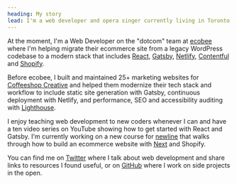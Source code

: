 ```yaml
---
heading: My story
lead: I'm a web developer and opera singer currently living in Toronto. 👋
---
```


At the moment, I'm a Web Developer on the "dotcom" team at [ecobee](https://ecobee.com) where I'm helping migrate their ecommerce site from a legacy WordPress codebase to a modern stack that includes [React](https://reactjs.org/), [Gatsby](https://www.gatsbyjs.com/), [Netlify](https://www.netlify.com/), [Contentful](https://www.contentful.com/) and [Shopify](https://www.shopify.ca/).

Before ecobee, I built and maintained 25+ marketing websites for [Coffeeshop Creative](https://www.coffeeshopcreative.ca/) and helped them modernize their tech stack and workflow to include static site generation with Gatsby, continuous deployment with Netlify, and performance, SEO and accessibility auditing with [Lighthouse](https://web.dev/measure/).

I enjoy teaching web development to new coders whenever I can and have a ten video series on YouTube showing how to get started with React and Gatsby. I'm currently working on a new course for [newline](https://www.newline.co/) that walks through how to build an ecommerce website with [Next](https://nextjs.org/) and Shopify.

You can find me on [Twitter](https://twitter.com/ooloth) where I talk about web development and share links to resources I found useful, or on [GitHub](https://github.com/ooloth) where I work on side projects in the open.
